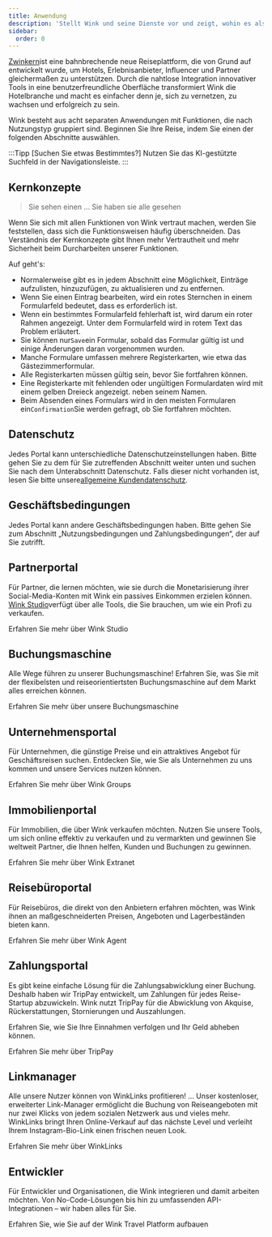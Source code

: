 ```yaml
---
title: Anwendung
description: 'Stellt Wink und seine Dienste vor und zeigt, wohin es als Nächstes geht.'
sidebar:
  order: 0
---
```


[Zwinkern](https://wink.travel)ist eine bahnbrechende neue Reiseplattform, die von Grund auf entwickelt wurde, um Hotels, Erlebnisanbieter, Influencer und Partner gleichermaßen zu unterstützen. Durch die nahtlose Integration innovativer Tools in eine benutzerfreundliche Oberfläche transformiert Wink die Hotelbranche und macht es einfacher denn je, sich zu vernetzen, zu wachsen und erfolgreich zu sein.

Wink besteht aus acht separaten Anwendungen mit Funktionen, die nach Nutzungstyp gruppiert sind.
Beginnen Sie Ihre Reise, indem Sie einen der folgenden Abschnitte auswählen.

:::Tipp \[Suchen Sie etwas Bestimmtes?]
Nutzen Sie das KI-gestützte Suchfeld in der Navigationsleiste.
:::

## Kernkonzepte

> Sie sehen einen ... Sie haben sie alle gesehen

Wenn Sie sich mit allen Funktionen von Wink vertraut machen, werden Sie feststellen, dass sich die Funktionsweisen häufig überschneiden.
Das Verständnis der Kernkonzepte gibt Ihnen mehr Vertrautheit und mehr Sicherheit beim Durcharbeiten unserer Funktionen.

Auf geht's:

* Normalerweise gibt es in jedem Abschnitt eine Möglichkeit, Einträge aufzulisten, hinzuzufügen, zu aktualisieren und zu entfernen.
* Wenn Sie einen Eintrag bearbeiten, wird ein rotes Sternchen<Badge text="*" variant="danger" size="large" />
  in einem Formularfeld bedeutet, dass es erforderlich ist.
* Wenn ein bestimmtes Formularfeld fehlerhaft ist, wird darum ein roter Rahmen angezeigt. Unter dem Formularfeld wird in rotem Text das Problem erläutert.
* Sie können nur`Save`ein Formular, sobald das Formular gültig ist und einige Änderungen daran vorgenommen wurden.
* Manche Formulare umfassen mehrere Registerkarten, wie etwa das Gästezimmerformular.
* Alle Registerkarten müssen gültig sein, bevor Sie fortfahren können.
* Eine Registerkarte mit fehlenden oder ungültigen Formulardaten wird mit einem gelben Dreieck angezeigt.<Badge text="⚠️" variant="caution" size="large" />
  neben seinem Namen.
* Beim Absenden eines Formulars wird in den meisten Formularen ein`Confirmation`Sie werden gefragt, ob Sie fortfahren möchten.

## Datenschutz

Jedes Portal kann unterschiedliche Datenschutzeinstellungen haben. Bitte gehen Sie zu dem für Sie zutreffenden Abschnitt weiter unten und suchen Sie nach dem Unterabschnitt Datenschutz. Falls dieser nicht vorhanden ist, lesen Sie bitte unsere[allgemeine Kundendatenschutz](/booking-engine/privacy).

## Geschäftsbedingungen

Jedes Portal kann andere Geschäftsbedingungen haben. Bitte gehen Sie zum Abschnitt „Nutzungsbedingungen und Zahlungsbedingungen“, der auf Sie zutrifft.

## Partnerportal

Für Partner, die lernen möchten, wie sie durch die Monetarisierung ihrer Social-Media-Konten mit Wink ein passives Einkommen erzielen können.
[Wink Studio](https://studio.wink.travel)verfügt über alle Tools, die Sie brauchen, um wie ein Profi zu verkaufen.

<LinkButton href="/studio/what-is-studio">
  Erfahren Sie mehr über Wink Studio
</LinkButton>


## Buchungsmaschine

Alle Wege führen zu unserer Buchungsmaschine! Erfahren Sie, was Sie mit der flexibelsten und reiseorientiertsten Buchungsmaschine auf dem Markt alles erreichen können.

<LinkButton href="/booking-engine/in-a-nutshell">
  Erfahren Sie mehr über unsere Buchungsmaschine
</LinkButton>


## Unternehmensportal

Für Unternehmen, die günstige Preise und ein attraktives Angebot für Geschäftsreisen suchen. Entdecken Sie, wie Sie als Unternehmen zu uns kommen und unsere Services nutzen können.

<LinkButton href="/corporate/what-is-group">
  Erfahren Sie mehr über Wink Groups
</LinkButton>


## Immobilienportal

Für Immobilien, die über Wink verkaufen möchten. Nutzen Sie unsere Tools, um sich online effektiv zu verkaufen und zu vermarkten und gewinnen Sie weltweit Partner, die Ihnen helfen, Kunden und Buchungen zu gewinnen.

<LinkButton href="/extranet/what-is-extranet">
  Erfahren Sie mehr über Wink Extranet
</LinkButton>


## Reisebüroportal

Für Reisebüros, die direkt von den Anbietern erfahren möchten, was Wink ihnen an maßgeschneiderten Preisen, Angeboten und Lagerbeständen bieten kann.

<LinkButton href="/travel-agent/what-is-agent">
  Erfahren Sie mehr über Wink Agent
</LinkButton>


## Zahlungsportal

Es gibt keine einfache Lösung für die Zahlungsabwicklung einer Buchung. Deshalb haben wir TripPay entwickelt, um Zahlungen für jedes Reise-Startup abzuwickeln. Wink nutzt TripPay für die Abwicklung von Akquise, Rückerstattungen, Stornierungen und Auszahlungen.

Erfahren Sie, wie Sie Ihre Einnahmen verfolgen und Ihr Geld abheben können.

<LinkButton href="/payment/what-is-trip-pay">
  Erfahren Sie mehr über TripPay
</LinkButton>


## Linkmanager

Alle unsere Nutzer können von WinkLinks profitieren! ... Unser kostenloser, erweiterter Link-Manager ermöglicht die Buchung von Reiseangeboten mit nur zwei Klicks von jedem sozialen Netzwerk aus und vieles mehr.
WinkLinks bringt Ihren Online-Verkauf auf das nächste Level und verleiht Ihrem Instagram-Bio-Link einen frischen neuen Look.

<LinkButton href="/link-manager/wink-links">
  Erfahren Sie mehr über WinkLinks
</LinkButton>


## Entwickler

Für Entwickler und Organisationen, die Wink integrieren und damit arbeiten möchten. Von No-Code-Lösungen bis hin zu umfassenden API-Integrationen – wir haben alles für Sie.

<LinkButton href="/developers/build-on-wink">
  Erfahren Sie, wie Sie auf der Wink Travel Platform aufbauen
</LinkButton>

